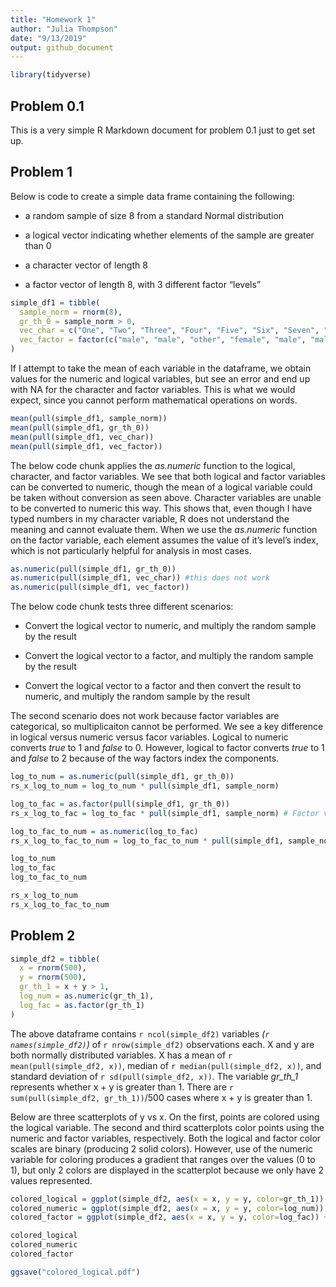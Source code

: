 ```yaml
---
title: "Homework 1"
author: "Julia Thompson"
date: "9/13/2019"
output: github_document
---
```


```r
library(tidyverse)
```

## Problem 0.1

This is a very simple R Markdown document for problem 0.1 just to get set up.

## Problem 1

Below is code to create a simple data frame containing the following:

*   a random sample of size 8 from a standard Normal distribution

*   a logical vector indicating whether elements of the sample are greater than 0

*   a character vector of length 8

*   a factor vector of length 8, with 3 different factor “levels”

```r
simple_df1 = tibble(
  sample_norm = rnorm(8),
  gr_th_0 = sample_norm > 0,
  vec_char = c("One", "Two", "Three", "Four", "Five", "Six", "Seven", "Eight"),
  vec_factor = factor(c("male", "male", "other", "female", "male", "male", "female", "other")) 
)
```

If I attempt to take the mean of each variable in the dataframe, we obtain values for the numeric and logical variables, but see an error and end up with NA for the character and factor variables. This is what we would expect, since you cannot perform mathematical operations on words. 

```r
mean(pull(simple_df1, sample_norm))
mean(pull(simple_df1, gr_th_0))
mean(pull(simple_df1, vec_char))
mean(pull(simple_df1, vec_factor))
```

The below code chunk applies the _as.numeric_ function to the logical, character, and factor variables. We see that both logical and factor variables can be converted to numeric, though the mean of a logical variable could be taken without conversion as seen above. Character variables are unable to be converted to numeric this way. This shows that, even though I have typed numbers in my character variable, R does not understand the meaning and cannot evaluate them. When we use the _as.numeric_ function on the factor variable, each element assumes the value of it's level's index, which is not particularly helpful for analysis in most cases. 

```r
as.numeric(pull(simple_df1, gr_th_0))
as.numeric(pull(simple_df1, vec_char)) #this does not work
as.numeric(pull(simple_df1, vec_factor))
```

The below code chunk tests three different scenarios:

*   Convert the logical vector to numeric, and multiply the random sample by the result

*   Convert the logical vector to a factor, and multiply the random sample by the result

*   Convert the logical vector to a factor and then convert the result to numeric, and multiply the random sample by the result

The second scenario does not work because factor variables are categorical, so multiplicaiton cannot be performed. We see a key difference in logical versus numeric versus facor variables. Logical to numeric converts _true_ to 1 and _false_ to 0. However, logical to factor converts _true_ to 1 and _false_ to 2 because of the way factors index the components.

```r
log_to_num = as.numeric(pull(simple_df1, gr_th_0))
rs_x_log_to_num = log_to_num * pull(simple_df1, sample_norm)

log_to_fac = as.factor(pull(simple_df1, gr_th_0))
rs_x_log_to_fac = log_to_fac * pull(simple_df1, sample_norm) # Factor variables are categorical, so this won't work

log_to_fac_to_num = as.numeric(log_to_fac)
rs_x_log_to_fac_to_num = log_to_fac_to_num * pull(simple_df1, sample_norm)

log_to_num
log_to_fac
log_to_fac_to_num

rs_x_log_to_num
rs_x_log_to_fac_to_num
```

## Problem 2

```r
simple_df2 = tibble(
  x = rnorm(500),
  y = rnorm(500),
  gr_th_1 = x + y > 1,
  log_num = as.numeric(gr_th_1),
  log_fac = as.factor(gr_th_1)
)
```

The above dataframe contains `r ncol(simple_df2)` variables _(`r names(simple_df2)`)_ of `r nrow(simple_df2)` observations each. X and y are both normally distributed variables. X has a mean of `r mean(pull(simple_df2, x))`, median of `r median(pull(simple_df2, x))`, and standard deviation of `r sd(pull(simple_df2, x))`. The variable _gr_th_1_ represents whether x + y is greater than 1. There are `r sum(pull(simple_df2, gr_th_1))`/500 cases where x + y is greater than 1. 

Below are three scatterplots of y vs x. On the first, points are colored using the logical variable. The second and third scatterplots color points using the numeric and factor variables, respectively. Both the logical and factor color scales are binary (producing 2 solid colors). However, use of the numeric variable for coloring produces a gradient that ranges over the values (0 to 1), but only 2 colors are displayed in the scatterplot because we only have 2 values represented. 

```r
colored_logical = ggplot(simple_df2, aes(x = x, y = y, color=gr_th_1)) + geom_point()
colored_numeric = ggplot(simple_df2, aes(x = x, y = y, color=log_num)) + geom_point()
colored_factor = ggplot(simple_df2, aes(x = x, y = y, color=log_fac)) + geom_point()

colored_logical
colored_numeric
colored_factor

ggsave("colored_logical.pdf")
```


